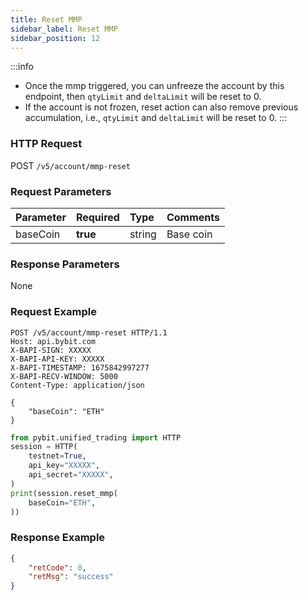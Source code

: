 ```yaml
---
title: Reset MMP
sidebar_label: Reset MMP
sidebar_position: 12
---
```

:::info
* Once the mmp triggered, you can unfreeze the account by this endpoint, then `qtyLimit` and `deltaLimit` will be reset to 0.
* If the account is not frozen, reset action can also remove previous accumulation, i.e., `qtyLimit` and `deltaLimit` will be reset to 0.
:::

### HTTP Request
POST `/v5/account/mmp-reset`

### Request Parameters
| Parameter | Required | Type | Comments|
|:----- |:-------|:-----|------ |
|baseCoin |**true** |string |Base coin|

### Response Parameters
None

### Request Example
<Tabs groupId="programming-languages">
<TabItem value="http" label="HTTP">

```http
POST /v5/account/mmp-reset HTTP/1.1
Host: api.bybit.com
X-BAPI-SIGN: XXXXX
X-BAPI-API-KEY: XXXXX
X-BAPI-TIMESTAMP: 1675842997277
X-BAPI-RECV-WINDOW: 5000
Content-Type: application/json

{
    "baseCoin": "ETH"
}
```

</TabItem>
<TabItem value="python" label="Python">

```python
from pybit.unified_trading import HTTP
session = HTTP(
    testnet=True,
    api_key="XXXXX",
    api_secret="XXXXX",
)
print(session.reset_mmp(
    baseCoin="ETH",
))
```

</TabItem>
</Tabs>

### Response Example

```json
{
    "retCode": 0,
    "retMsg": "success"
}
```
